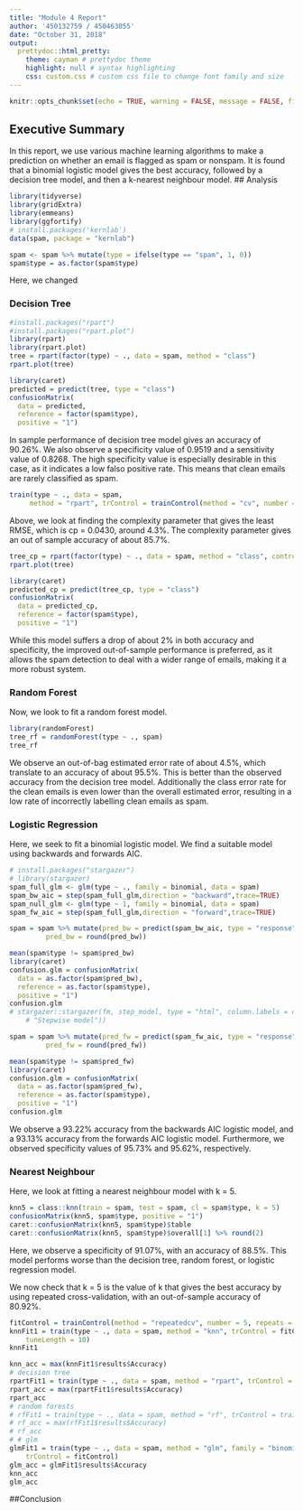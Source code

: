 ```yaml
---
title: "Module 4 Report"
author: '450132759 / 450463055'
date: "October 31, 2018"
output: 
  prettydoc::html_pretty:
    theme: cayman # prettydoc theme
    highlight: null # syntax highlighting
    css: custom.css # custom css file to change font family and size
---
```

<!-- <style> -->
<!-- @import url('https://fonts.googleapis.com/css?family=Roboto+Mono'); -->
<!-- @import url('https://fonts.googleapis.com/css?family=Lato'); -->
<!-- body{ -->
<!--   font-family: 'Lato' !important; -->
<!--   font-size: 12pt; -->
<!-- } -->

<!-- code{ -->
<!--   font-family: 'Roboto Mono' !important; -->
<!--   font-size: 12px; -->
<!-- } -->

<!-- pre{ -->
<!--   font-family: 'Roboto Mono' !important; -->
<!--   font-size: 12px -->
<!-- } -->

<!-- td{ -->
<!--   font-family: Lato !important; -->
<!--   font-size: 12pt; -->
<!-- } -->
<!-- </style> -->

```r
knitr::opts_chunk$set(echo = TRUE, warning = FALSE, message = FALSE, fig.align = "center")
```

## Executive Summary
In this report, we use various machine learning algorithms to make a prediction on whether an email is flagged as spam or nonspam. It is found that a binomial logistic model gives the best accuracy, followed by a decision tree model, and then a k-nearest neighbour model.
## Analysis

```r
library(tidyverse)
library(gridExtra)
library(emmeans)
library(ggfortify)
# install.packages('kernlab')
data(spam, package = "kernlab")
```

```r
spam <- spam %>% mutate(type = ifelse(type == "spam", 1, 0))
spam$type = as.factor(spam$type)
```
Here, we changed 


### Decision Tree
```r
#install.packages("rpart")
#install.packages("rpart.plot")
library(rpart)
library(rpart.plot)
tree = rpart(factor(type) ~ ., data = spam, method = "class")
rpart.plot(tree)
```

```r
library(caret)
predicted = predict(tree, type = "class")
confusionMatrix(
  data = predicted,
  reference = factor(spam$type),
  positive = "1")
```
In sample performance of decision tree model gives an accuracy of 90.26%. We also observe a specificity value of 0.9519 and a sensitivity value of 0.8268. The high specificity value is especially desirable in this case, as it indicates a low falso positive rate. This means that clean emails are rarely classified as spam.

```r
train(type ~ ., data = spam,
     method = "rpart", trControl = trainControl(method = "cv", number = 10))
```
Above, we look at finding the complexity parameter that gives the least RMSE, which is cp = 0.0430, around 4.3%. The complexity parameter gives an out of sample accuracy of about 85.7%.

```r
tree_cp = rpart(factor(type) ~ ., data = spam, method = "class", control = rpart.control(cp = 0.043))
rpart.plot(tree)
```

```r
library(caret)
predicted_cp = predict(tree_cp, type = "class")
confusionMatrix(
  data = predicted_cp,
  reference = factor(spam$type),
  positive = "1")
```
While this model suffers a drop of about 2% in both accuracy and specificity, the improved out-of-sample performance is preferred, as it allows the spam detection to deal with a wider range of emails, making it a more robust system.

### Random Forest

Now, we look to fit a random forest model. 
```r
library(randomForest)
tree_rf = randomForest(type ~ ., spam)
tree_rf
```
We observe an out-of-bag estimated error rate of about 4.5%, which translate to an accuracy of about 95.5%. This is better than the observed accuracy from the decision tree model. Additionally the class error rate for the clean emails is even lower than the overall estimated error, resulting in a low rate of incorrectly labelling clean emails as spam.

### Logistic Regression
Here, we seek to fit a binomial logistic model. We find a suitable model using backwards and forwards AIC.

```r
# install.packages("stargazer")
# library(stargazer)
spam_full_glm <- glm(type ~ ., family = binomial, data = spam)
spam_bw_aic = step(spam_full_glm,direction = "backward",trace=TRUE)
spam_null_glm <- glm(type ~ 1, family = binomial, data = spam)
spam_fw_aic = step(spam_full_glm,direction = "forward",trace=TRUE)
```

```r

spam = spam %>% mutate(pred_bw = predict(spam_bw_aic, type = "response"),
         pred_bw = round(pred_bw))

mean(spam$type != spam$pred_bw)
library(caret)
confusion.glm = confusionMatrix(
  data = as.factor(spam$pred_bw), 
  reference = as.factor(spam$type),
  positive = "1")
confusion.glm
# stargazer::stargazer(fm, step_model, type = "html", column.labels = c("Full model",
    # "Stepwise model"))

spam = spam %>% mutate(pred_fw = predict(spam_fw_aic, type = "response"),
         pred_fw = round(pred_fw))

mean(spam$type != spam$pred_fw)
library(caret)
confusion.glm = confusionMatrix(
  data = as.factor(spam$pred_fw), 
  reference = as.factor(spam$type),
  positive = "1")
confusion.glm
```
We observe a 93.22% accuracy from the backwards AIC logistic model, and a 93.13% accuracy from the forwards AIC logistic model. Furthermore, we observed specificity values of 95.73% and 95.62%, respectively. 

### Nearest Neighbour

Here, we look at fitting a nearest neighbour model with k = 5.
```r
knn5 = class::knn(train = spam, test = spam, cl = spam$type, k = 5)
confusionMatrix(knn5, spam$type, positive = "1")
caret::confusionMatrix(knn5, spam$type)$table
caret::confusionMatrix(knn5, spam$type)$overall[1] %>% round(2)
```
Here, we observe a specificity of 91.07%, with an accuracy of 88.5%. This model performs worse than the decision tree, random forest, or logistic regression model.

We now check that k = 5 is the value of k that gives the best accuracy by using repeated cross-validation, with an out-of-sample accuracy of 80.92%.
```r
fitControl = trainControl(method = "repeatedcv", number = 5, repeats = 10)
knnFit1 = train(type ~ ., data = spam, method = "knn", trControl = fitControl, 
    tuneLength = 10)
knnFit1
```

```r
knn_acc = max(knnFit1$results$Accuracy)
# decision tree
rpartFit1 = train(type ~ ., data = spam, method = "rpart", trControl = fitControl)
rpart_acc = max(rpartFit1$results$Accuracy)
rpart_acc
# random forests
# rfFit1 = train(type ~ ., data = spam, method = "rf", trControl = trainControl(method = "repeatedcv", number = 5, repeats = 1))
# rf_acc = max(rfFit1$results$Accuracy)
# rf_acc
# # glm
glmFit1 = train(type ~ ., data = spam, method = "glm", family = "binomial",
    trControl = fitControl)
glm_acc = glmFit1$results$Accuracy
knn_acc
glm_acc
```



##Conclusion
